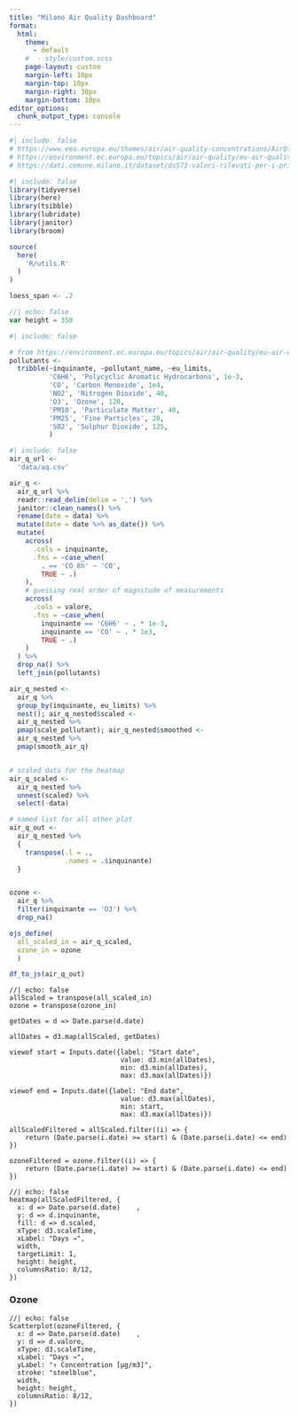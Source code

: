 ```yaml
---
title: "Milano Air Quality Dashboard"
format:
  html: 
    theme:
      - default
    #  - style/custom.scss
    page-layout: custom
    margin-left: 10px
    margin-top: 10px
    margin-right: 30px
    margin-bottom: 10px
editor_options: 
  chunk_output_type: console
---
```


```r
#| include: false
# https://www.eea.europa.eu/themes/air/air-quality-concentrations/AirQlimitvalues.png
# https://environment.ec.europa.eu/topics/air/air-quality/eu-air-quality-standards_en
# https://dati.comune.milano.it/dataset/ds573-valori-rilevati-per-i-principali-inquinanti-dell-aria
```

<!--- js dependencies -->
<script src="js/time-series-dot.js"></script>
<script src="js/heatmap.js"></script>
<script src="https://d3js.org/d3.v7.min.js"></script> 

```r
#| include: false
library(tidyverse)
library(here)
library(tsibble)
library(lubridate)
library(janitor)
library(broom)
```

```r
source(
  here(
    'R/utils.R'
  )
)
```

```r
loess_span <- .2
```


```js
//| echo: false
var height = 350
```


```r
#| include: false

# from https://environment.ec.europa.eu/topics/air/air-quality/eu-air-quality-standards_en
pollutants <- 
  tribble(~inquinante, ~pollutant_name, ~eu_limits,
          'C6H6', 'Polycyclic Aromatic Hydrocarbons', 1e-3,
          'CO', 'Carbon Monoxide', 1e4,
          'NO2', 'Nitrogen Dioxide', 40,
          'O3', 'Ozone', 120,
          'PM10', 'Particulate Matter', 40,
          'PM25', 'Fine Particles', 20,
          'SO2', 'Sulphur Dioxide', 125,
          )
```

```r
#| include: false
air_q_url <-
  'data/aq.csv'

air_q <- 
  air_q_url %>% 
  readr::read_delim(delim = ',') %>% 
  janitor::clean_names() %>% 
  rename(date = data) %>% 
  mutate(date = date %>% as_date()) %>% 
  mutate(
    across(
      .cols = inquinante,
      .fns = ~case_when(
        . == 'CO_8h' ~ 'CO',
        TRUE ~ .)
    ),
    # guessing real order of magnitude of measurements
    across(
      .cols = valore,
      .fns = ~case_when(
        inquinante == 'C6H6' ~ . * 1e-3,
        inquinante == 'CO' ~ . * 1e3,
        TRUE ~ .)
    )
  ) %>% 
  drop_na() %>% 
  left_join(pollutants)

air_q_nested <- 
  air_q %>% 
  group_by(inquinante, eu_limits) %>% 
  nest(); air_q_nested$scaled <- 
  air_q_nested %>% 
  pmap(scale_pollutant); air_q_nested$smoothed <-
  air_q_nested %>% 
  pmap(smooth_air_q)


# scaled data for the heatmap
air_q_scaled <- 
  air_q_nested %>% 
  unnest(scaled) %>% 
  select(-data)

# named list for all other plot
air_q_out <-
  air_q_nested %>% 
  {
    transpose(.l = .,
              .names = .$inquinante)
  }


ozone <- 
  air_q %>% 
  filter(inquinante == 'O3') %>% 
  drop_na()

ojs_define(
  all_scaled_in = air_q_scaled,
  ozone_in = ozone
  )
```

```r
df_to_js(air_q_out)
```


```ojs
//| echo: false
allScaled = transpose(all_scaled_in)
ozone = transpose(ozone_in)
```

```ojs
getDates = d => Date.parse(d.date)

allDates = d3.map(allScaled, getDates)
```

```ojs
viewof start = Inputs.date({label: "Start date",
                            value: d3.min(allDates),
                            min: d3.min(allDates),
                            max: d3.max(allDates)})
```


```ojs
viewof end = Inputs.date({label: "End date",
                            value: d3.max(allDates),
                            min: start,
                            max: d3.max(allDates)})   
```

```ojs
allScaledFiltered = allScaled.filter((i) => {
    return (Date.parse(i.date) >= start) & (Date.parse(i.date) <= end) 
})
```

```ojs
ozoneFiltered = ozone.filter((i) => {
    return (Date.parse(i.date) >= start) & (Date.parse(i.date) <= end) 
})
```

:::::: {.grid}

::::: {.g-col-12 .g-col-xl-8}

::: {.g-col-12}

```ojs
//| echo: false
heatmap(allScaledFiltered, {
  x: d => Date.parse(d.date)    ,
  y: d => d.inquinante,
  fill: d => d.scaled,
  xType: d3.scaleTime,
  xLabel: "Days →",
  width,
  targetLimit: 1,
  height: height,
  columnsRatio: 8/12,
})
```

:::

:::: {.g-col-12}

::: {.panel-tabset}

### Ozone

```ojs
//| echo: false
Scatterplot(ozoneFiltered, {
  x: d => Date.parse(d.date)    ,
  y: d => d.valore,
  xType: d3.scaleTime,
  xLabel: "Days →",
  yLabel: "↑ Concentration [µg/m3]",
  stroke: "steelblue",
  width,
  height: height,
  columnsRatio: 8/12,
})
```

:::

::::

:::::

::::: {.g-col-12 .g-col-xl-4}

:::::

::::::